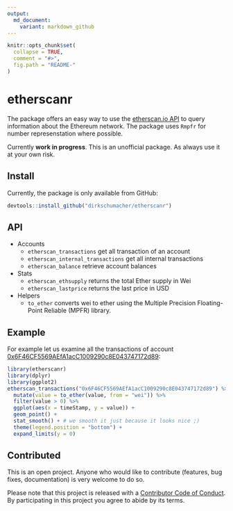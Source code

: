 ```yaml
---
output:
  md_document:
    variant: markdown_github
---
```


<!-- README.md is generated from README.Rmd. Please edit that file -->

```r
knitr::opts_chunk$set(
  collapse = TRUE,
  comment = "#>",
  fig.path = "README-"
)
```

# etherscanr

The package offers an easy way to use the [etherscan.io API](https://etherscan.io/apis) to query information about the Ethereum network. The package uses `Rmpfr` for number represenstation where possible.

Currently **work in progress**. This is an unofficial package. As always use it at your own risk.


## Install

Currently, the package is only available from GitHub:

```r
devtools::install_github("dirkschumacher/etherscanr")
```


## API

* Accounts
    * `etherscan_transactions` get all transaction of an account
    * `etherscan_internal_transactions` get all internal transactions
    * `etherscan_balance` retrieve account balances
  
* Stats
    * `etherscan_ethsupply` returns the total Ether supply in Wei
    * `etherscan_lastprice` returns the last price in USD
  
* Helpers
    * `to_ether` converts wei to ether using the Multiple Precision Floating-Point Reliable (MPFR) library.
  

## Example

For example let us examine all the transactions of account [0x6F46CF5569AEfA1acC1009290c8E043747172d89](https://etherscan.io/address/0x6F46CF5569AEfA1acC1009290c8E043747172d89):

```r
library(etherscanr)
library(dplyr)
library(ggplot2)
etherscan_transactions("0x6F46CF5569AEfA1acC1009290c8E043747172d89") %>% 
  mutate(value = to_ether(value, from = "wei")) %>% 
  filter(value > 0) %>% 
  ggplot(aes(x = timeStamp, y = value)) + 
  geom_point() +
  stat_smooth() + # we smooth it just because it looks nice ;)
  theme(legend.position = "bottom") + 
  expand_limits(y = 0)
```

## Contributed

This is an open project. Anyone who would like to contribute (features, bug fixes, documentation) is very welcome to do so.

Please note that this project is released with a [Contributor Code of Conduct](CONDUCT.md). By participating in this project you agree to abide by its terms.